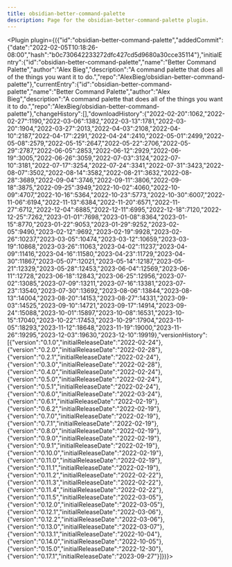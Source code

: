 ---
title: obsidian-better-command-palette
description: Page for the obsidian-better-command-palette plugin.
---


<Plugin plugin={({"id":"obsidian-better-command-palette","addedCommit":{"date":"2022-02-05T10:18:26-08:00","hash":"b0c730642233272dfc427cd5d9680a30cce35114"},"initialEntry":{"id":"obsidian-better-command-palette","name":"Better Command Palette","author":"Alex Bieg","description":"A command palette that does all of the things you want it to do.","repo":"AlexBieg/obsidian-better-command-palette"},"currentEntry":{"id":"obsidian-better-command-palette","name":"Better Command Palette","author":"Alex Bieg","description":"A command palette that does all of the things you want it to do.","repo":"AlexBieg/obsidian-better-command-palette"},"changeHistory":[],"downloadHistory":{"2022-02-20":1062,"2022-02-27":1190,"2022-03-06":1382,"2022-03-13":1781,"2022-03-20":1904,"2022-03-27":2013,"2022-04-03":2108,"2022-04-10":2187,"2022-04-17":2291,"2022-04-24":2410,"2022-05-01":2499,"2022-05-08":2579,"2022-05-15":2647,"2022-05-22":2706,"2022-05-29":2787,"2022-06-05":2853,"2022-06-12":2929,"2022-06-19":3005,"2022-06-26":3059,"2022-07-03":3124,"2022-07-10":3181,"2022-07-17":3254,"2022-07-24":3341,"2022-07-31":3423,"2022-08-07":3502,"2022-08-14":3582,"2022-08-21":3632,"2022-08-28":3689,"2022-09-04":3746,"2022-09-11":3806,"2022-09-18":3875,"2022-09-25":3949,"2022-10-02":4060,"2022-10-09":4707,"2022-10-16":5364,"2022-10-23":5773,"2022-10-30":6007,"2022-11-06":6194,"2022-11-13":6384,"2022-11-20":6571,"2022-11-27":6712,"2022-12-04":6885,"2022-12-11":6995,"2022-12-18":7120,"2022-12-25":7262,"2023-01-01":7698,"2023-01-08":8364,"2023-01-15":8770,"2023-01-22":9053,"2023-01-29":9252,"2023-02-05":9490,"2023-02-12":9692,"2023-02-19":9928,"2023-02-26":10237,"2023-03-05":10474,"2023-03-12":10659,"2023-03-19":10868,"2023-03-26":11063,"2023-04-02":11237,"2023-04-09":11416,"2023-04-16":11580,"2023-04-23":11729,"2023-04-30":11867,"2023-05-07":12021,"2023-05-14":12187,"2023-05-21":12329,"2023-05-28":12453,"2023-06-04":12569,"2023-06-11":12728,"2023-06-18":12843,"2023-06-25":12956,"2023-07-02":13085,"2023-07-09":13211,"2023-07-16":13381,"2023-07-23":13540,"2023-07-30":13692,"2023-08-06":13844,"2023-08-13":14004,"2023-08-20":14153,"2023-08-27":14331,"2023-09-03":14525,"2023-09-10":14721,"2023-09-17":14914,"2023-09-24":15088,"2023-10-01":15897,"2023-10-08":16531,"2023-10-15":17040,"2023-10-22":17453,"2023-10-29":17904,"2023-11-05":18293,"2023-11-12":18648,"2023-11-19":19000,"2023-11-26":19295,"2023-12-03":19630,"2023-12-10":19919},"versionHistory":[{"version":"0.1.0","initialReleaseDate":"2022-02-24"},{"version":"0.2.0","initialReleaseDate":"2022-02-28"},{"version":"0.2.1","initialReleaseDate":"2022-02-24"},{"version":"0.3.0","initialReleaseDate":"2022-02-28"},{"version":"0.4.0","initialReleaseDate":"2022-02-24"},{"version":"0.5.0","initialReleaseDate":"2022-02-24"},{"version":"0.5.1","initialReleaseDate":"2022-02-24"},{"version":"0.6.0","initialReleaseDate":"2022-03-24"},{"version":"0.6.1","initialReleaseDate":"2022-02-19"},{"version":"0.6.2","initialReleaseDate":"2022-02-19"},{"version":"0.7.0","initialReleaseDate":"2022-02-19"},{"version":"0.7.1","initialReleaseDate":"2022-02-19"},{"version":"0.8.0","initialReleaseDate":"2022-02-19"},{"version":"0.9.0","initialReleaseDate":"2022-02-19"},{"version":"0.9.1","initialReleaseDate":"2022-02-19"},{"version":"0.10.0","initialReleaseDate":"2022-02-19"},{"version":"0.11.0","initialReleaseDate":"2022-02-19"},{"version":"0.11.1","initialReleaseDate":"2022-02-19"},{"version":"0.11.2","initialReleaseDate":"2022-02-22"},{"version":"0.11.3","initialReleaseDate":"2022-02-22"},{"version":"0.11.4","initialReleaseDate":"2022-02-22"},{"version":"0.11.5","initialReleaseDate":"2022-03-05"},{"version":"0.12.0","initialReleaseDate":"2022-03-05"},{"version":"0.12.1","initialReleaseDate":"2022-03-06"},{"version":"0.12.2","initialReleaseDate":"2022-03-06"},{"version":"0.13.0","initialReleaseDate":"2022-03-07"},{"version":"0.13.1","initialReleaseDate":"2022-10-04"},{"version":"0.14.0","initialReleaseDate":"2022-10-05"},{"version":"0.15.0","initialReleaseDate":"2022-12-30"},{"version":"0.17.1","initialReleaseDate":"2023-09-27"}]})}></Plugin>